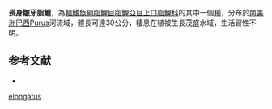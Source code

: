 {{Speciesbox
| status = NE
| status_system = IUCN3.1
| genus = Rhytiodus
| species = elongatus
| authority = [[Steindachner|Steindachner]], 1908
| synonyms = *''Anostomus elongatus''<br /><small>Steindachner, 1908</small>
}}
'''長身皺牙脂鯉'''，為[[輻鰭魚綱|輻鰭魚綱]][[脂鯉目|脂鯉目]][[脂鯉亞目|脂鯉亞目]][[上口脂鯉科|上口脂鯉科]]的其中一個[[種|種]]，分布於[[南美洲|南美洲]][[巴西|巴西]]Purus河流域，體長可達30公分，棲息在植被生長茂盛水域，生活習性不明。

==参考文献==
{{refbegin}}
*{{FishBase_species|genus=Rhytiodus|species=elongatus|year=2013|month=9}}
{{refend}}
{{Taxonbar|from=Q5537727}}

[[Category:皺牙脂鯉屬|elongatus]]


{{魚類小作品}}